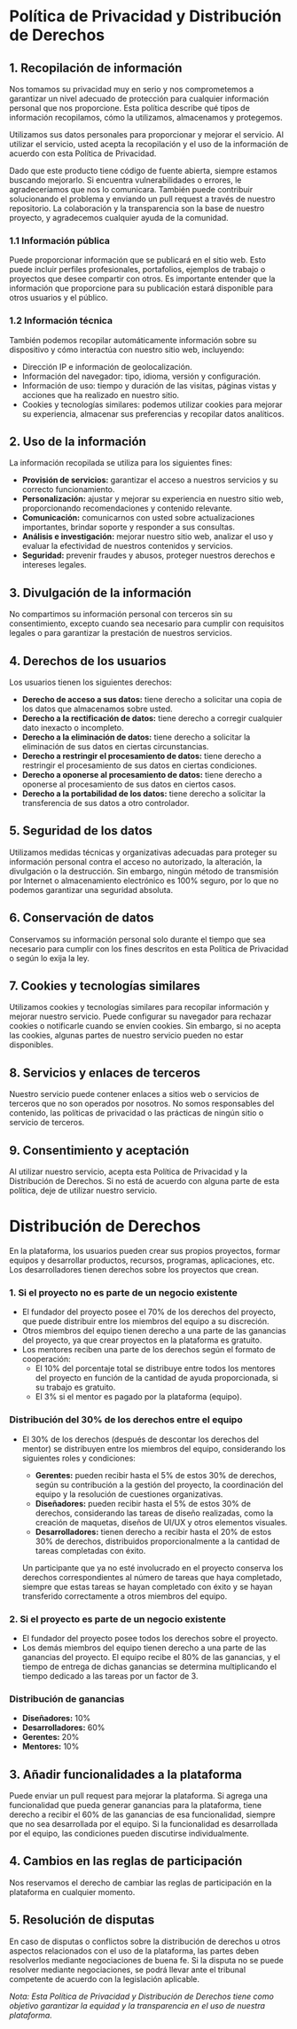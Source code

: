 # Política de Privacidad y Distribución de Derechos

## 1. Recopilación de información

Nos tomamos su privacidad muy en serio y nos comprometemos a garantizar un nivel adecuado de protección para cualquier información personal que nos proporcione. Esta política describe qué tipos de información recopilamos, cómo la utilizamos, almacenamos y protegemos.

Utilizamos sus datos personales para proporcionar y mejorar el servicio. Al utilizar el servicio, usted acepta la recopilación y el uso de la información de acuerdo con esta Política de Privacidad.

Dado que este producto tiene código de fuente abierta, siempre estamos buscando mejorarlo. Si encuentra vulnerabilidades o errores, le agradeceríamos que nos lo comunicara. También puede contribuir solucionando el problema y enviando un pull request a través de nuestro repositorio. La colaboración y la transparencia son la base de nuestro proyecto, y agradecemos cualquier ayuda de la comunidad.

### 1.1 Información pública

Puede proporcionar información que se publicará en el sitio web. Esto puede incluir perfiles profesionales, portafolios, ejemplos de trabajo o proyectos que desee compartir con otros. Es importante entender que la información que proporcione para su publicación estará disponible para otros usuarios y el público.

### 1.2 Información técnica

También podemos recopilar automáticamente información sobre su dispositivo y cómo interactúa con nuestro sitio web, incluyendo:

- Dirección IP e información de geolocalización.
- Información del navegador: tipo, idioma, versión y configuración.
- Información de uso: tiempo y duración de las visitas, páginas vistas y acciones que ha realizado en nuestro sitio.
- Cookies y tecnologías similares: podemos utilizar cookies para mejorar su experiencia, almacenar sus preferencias y recopilar datos analíticos.

## 2. Uso de la información

La información recopilada se utiliza para los siguientes fines:

- **Provisión de servicios:** garantizar el acceso a nuestros servicios y su correcto funcionamiento.
- **Personalización:** ajustar y mejorar su experiencia en nuestro sitio web, proporcionando recomendaciones y contenido relevante.
- **Comunicación:** comunicarnos con usted sobre actualizaciones importantes, brindar soporte y responder a sus consultas.
- **Análisis e investigación:** mejorar nuestro sitio web, analizar el uso y evaluar la efectividad de nuestros contenidos y servicios.
- **Seguridad:** prevenir fraudes y abusos, proteger nuestros derechos e intereses legales.

## 3. Divulgación de la información

No compartimos su información personal con terceros sin su consentimiento, excepto cuando sea necesario para cumplir con requisitos legales o para garantizar la prestación de nuestros servicios.

## 4. Derechos de los usuarios

Los usuarios tienen los siguientes derechos:

- **Derecho de acceso a sus datos:** tiene derecho a solicitar una copia de los datos que almacenamos sobre usted.
- **Derecho a la rectificación de datos:** tiene derecho a corregir cualquier dato inexacto o incompleto.
- **Derecho a la eliminación de datos:** tiene derecho a solicitar la eliminación de sus datos en ciertas circunstancias.
- **Derecho a restringir el procesamiento de datos:** tiene derecho a restringir el procesamiento de sus datos en ciertas condiciones.
- **Derecho a oponerse al procesamiento de datos:** tiene derecho a oponerse al procesamiento de sus datos en ciertos casos.
- **Derecho a la portabilidad de los datos:** tiene derecho a solicitar la transferencia de sus datos a otro controlador.

## 5. Seguridad de los datos

Utilizamos medidas técnicas y organizativas adecuadas para proteger su información personal contra el acceso no autorizado, la alteración, la divulgación o la destrucción. Sin embargo, ningún método de transmisión por Internet o almacenamiento electrónico es 100% seguro, por lo que no podemos garantizar una seguridad absoluta.

## 6. Conservación de datos

Conservamos su información personal solo durante el tiempo que sea necesario para cumplir con los fines descritos en esta Política de Privacidad o según lo exija la ley.

## 7. Cookies y tecnologías similares

Utilizamos cookies y tecnologías similares para recopilar información y mejorar nuestro servicio. Puede configurar su navegador para rechazar cookies o notificarle cuando se envíen cookies. Sin embargo, si no acepta las cookies, algunas partes de nuestro servicio pueden no estar disponibles.

## 8. Servicios y enlaces de terceros

Nuestro servicio puede contener enlaces a sitios web o servicios de terceros que no son operados por nosotros. No somos responsables del contenido, las políticas de privacidad o las prácticas de ningún sitio o servicio de terceros.

## 9. Consentimiento y aceptación

Al utilizar nuestro servicio, acepta esta Política de Privacidad y la Distribución de Derechos. Si no está de acuerdo con alguna parte de esta política, deje de utilizar nuestro servicio.

# Distribución de Derechos

En la plataforma, los usuarios pueden crear sus propios proyectos, formar equipos y desarrollar productos, recursos, programas, aplicaciones, etc. Los desarrolladores tienen derechos sobre los proyectos que crean.

### 1. Si el proyecto no es parte de un negocio existente

- El fundador del proyecto posee el 70% de los derechos del proyecto, que puede distribuir entre los miembros del equipo a su discreción.
- Otros miembros del equipo tienen derecho a una parte de las ganancias del proyecto, ya que crear proyectos en la plataforma es gratuito.
- Los mentores reciben una parte de los derechos según el formato de cooperación:
  - El 10% del porcentaje total se distribuye entre todos los mentores del proyecto en función de la cantidad de ayuda proporcionada, si su trabajo es gratuito.
  - El 3% si el mentor es pagado por la plataforma (equipo).

### Distribución del 30% de los derechos entre el equipo

- El 30% de los derechos (después de descontar los derechos del mentor) se distribuyen entre los miembros del equipo, considerando los siguientes roles y condiciones:

  - **Gerentes:** pueden recibir hasta el 5% de estos 30% de derechos, según su contribución a la gestión del proyecto, la coordinación del equipo y la resolución de cuestiones organizativas.
  - **Diseñadores:** pueden recibir hasta el 5% de estos 30% de derechos, considerando las tareas de diseño realizadas, como la creación de maquetas, diseños de UI/UX y otros elementos visuales.
  - **Desarrolladores:** tienen derecho a recibir hasta el 20% de estos 30% de derechos, distribuidos proporcionalmente a la cantidad de tareas completadas con éxito.

  Un participante que ya no esté involucrado en el proyecto conserva los derechos correspondientes al número de tareas que haya completado, siempre que estas tareas se hayan completado con éxito y se hayan transferido correctamente a otros miembros del equipo.

### 2. Si el proyecto es parte de un negocio existente

- El fundador del proyecto posee todos los derechos sobre el proyecto.
- Los demás miembros del equipo tienen derecho a una parte de las ganancias del proyecto. El equipo recibe el 80% de las ganancias, y el tiempo de entrega de dichas ganancias se determina multiplicando el tiempo dedicado a las tareas por un factor de 3.

### Distribución de ganancias

- **Diseñadores:** 10%
- **Desarrolladores:** 60%
- **Gerentes:** 20%
- **Mentores:** 10%

## 3. Añadir funcionalidades a la plataforma

Puede enviar un pull request para mejorar la plataforma. Si agrega una funcionalidad que pueda generar ganancias para la plataforma, tiene derecho a recibir el 60% de las ganancias de esa funcionalidad, siempre que no sea desarrollada por el equipo. Si la funcionalidad es desarrollada por el equipo, las condiciones pueden discutirse individualmente.

## 4. Cambios en las reglas de participación

Nos reservamos el derecho de cambiar las reglas de participación en la plataforma en cualquier momento.

## 5. Resolución de disputas

En caso de disputas o conflictos sobre la distribución de derechos u otros aspectos relacionados con el uso de la plataforma, las partes deben resolverlos mediante negociaciones de buena fe. Si la disputa no se puede resolver mediante negociaciones, se podrá llevar ante el tribunal competente de acuerdo con la legislación aplicable.

_Nota: Esta Política de Privacidad y Distribución de Derechos tiene como objetivo garantizar la equidad y la transparencia en el uso de nuestra plataforma._
